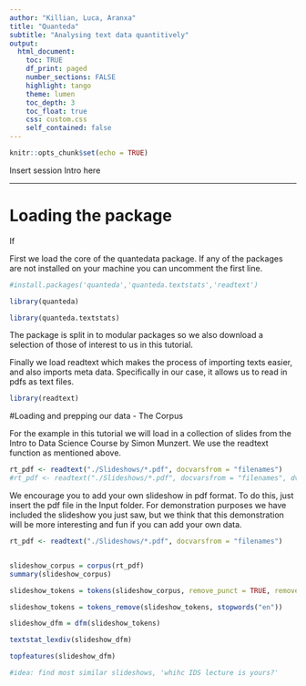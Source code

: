 ```yaml
---
author: "Killian, Luca, Aranxa"
title: "Quanteda"
subtitle: "Analysing text data quantitively"
output: 
  html_document:
    toc: TRUE
    df_print: paged
    number_sections: FALSE
    highlight: tango
    theme: lumen
    toc_depth: 3
    toc_float: true
    css: custom.css 
    self_contained: false
---
```


```r
knitr::opts_chunk$set(echo = TRUE)
```

Insert session Intro here

---
# Loading the package
If 

First we load the core of the quantedata package. If any of the packages are not installed on your machine you can uncomment the first line.

```r
#install.packages('quanteda','quanteda.textstats','readtext')

library(quanteda)
```

```r
library(quanteda.textstats)
```

The package is split in to modular packages so we also download a selection of those of interest to us in this tutorial.

Finally we load readtext which makes the process of importing texts easier, and also imports meta data. Specifically in our case, it allows us to read in pdfs as text files.

```r
library(readtext)
```

#Loading and prepping our data - The Corpus

For the example in this tutorial we will load in a collection of slides from the Intro to Data Science Course by Simon Munzert. We use the readtext function as mentioned above.

```r
rt_pdf <- readtext("./Slideshows/*.pdf", docvarsfrom = "filenames")
#rt_pdf <- readtext("./Slideshows/*.pdf", docvarsfrom = "filenames", dvsep = "-")
```

We encourage you to add your own slideshow in pdf format. To do this, just insert the pdf file in the Input folder. For demonstration purposes we have included the slideshow you just saw, but we think that this demonstration will be more interesting and fun if you can add your own data.

```r
rt_pdf <- readtext("./Slideshows/*.pdf", docvarsfrom = "filenames")

```


```r

```



```r
slideshow_corpus = corpus(rt_pdf)
summary(slideshow_corpus)

slideshow_tokens = tokens(slideshow_corpus, remove_punct = TRUE, remove_numbers = TRUE, remove_symbols = TRUE)
```



```r
slideshow_tokens = tokens_remove(slideshow_tokens, stopwords("en"))

slideshow_dfm = dfm(slideshow_tokens)

textstat_lexdiv(slideshow_dfm)

topfeatures(slideshow_dfm)

#idea: find most similar slideshows, 'whihc IDS lecture is yours?'
```
